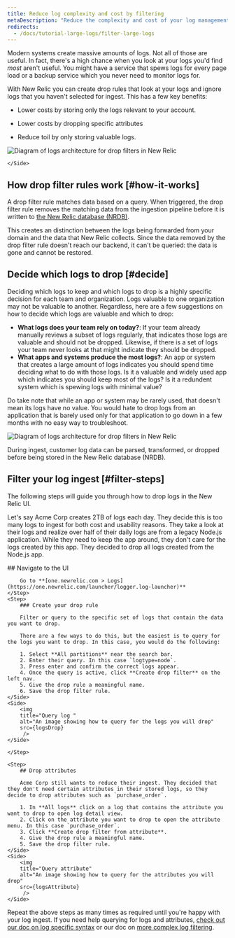 ```yaml
---
title: Reduce log complexity and cost by filtering
metaDescription: "Reduce the complexity and cost of your log management by filtering your logs with drop rules"
redirects:
  - /docs/tutorial-large-logs/filter-large-logs
---
```








Modern systems create massive amounts of logs. Not all of those are useful. In fact, there's a high chance when you look at your logs you'd find *most* aren't useful. You might have a service that spews logs for every page load or a backup service which you never need to monitor logs for.


<SideBySide>
    <Side>

With New Relic you can create drop rules that look at your logs and ignore logs that you haven't selected for ingest. This has a few key benefits:


* Lower costs by storing only the logs relevant to your account.
* Lower costs by dropping specific attributes 
* Reduce toil by only storing valuable logs.

    </Side>
    <Side>

<img
  title="Logs architecture for drop filters in New Relic"
  alt="Diagram of logs architecture for drop filters in New Relic"
  src={logsIntro}
/>

    </Side>
</SideBySide>


## How drop filter rules work [#how-it-works]

A drop filter rule matches data based on a query. When triggered, the drop filter rule removes the matching data from the ingestion pipeline before it is written to [the New Relic database (NRDB)](/docs/data-apis/get-started/nrdb-horsepower-under-hood/).

This creates an distinction between the logs being forwarded from your domain and the data that New Relic collects. Since the data removed by the drop filter rule doesn't reach our backend, it can't be queried: the data is gone and cannot be restored.

## Decide which logs to drop [#decide]

Deciding which logs to keep and which logs to drop is a highly specific decision for each team and organization. Logs valuable to one organization may not be valuable to another. Regardless, here are a few suggestions on how to decide which logs are valuable and which to drop:

* **What logs does your team rely on today?**: If your team already manually reviews a subset of logs regularly, that indicates those logs are valuable and should not be dropped. Likewise, if there is a set of logs your team never looks at that might indicate they should be dropped.
* **What apps and systems produce the most logs?**: An app or system that creates a large amount of logs indicates you should spend time deciding what to do with those logs. Is it a valuable and widely used app which indicates you should keep most of the logs? Is it a redundent system which is spewing logs with minimal value? 

Do take note that while an app or system may be rarely used, that doesn't mean its logs have no value. You would hate to drop logs from an application that is barely used only for that application to go down in a few months with no easy way to troubleshoot. 

<img
  title="Logs architecture for drop filters in New Relic"
  alt="Diagram of logs architecture for drop filters in New Relic"
  src={logsIngestPipeline}
/>

<figcaption>
  During ingest, customer log data can be parsed, transformed, or dropped before being stored in the New Relic database (NRDB).
</figcaption>

## Filter your log ingest [#filter-steps]

The following steps will guide you through how to drop logs in the New Relic UI.


Let's say Acme Corp creates 2TB of logs each day. They decide this is too many logs to ingest for both cost and usability reasons. They take a look at their logs and realize over half of their daily logs are from a legacy Node.js application. While they need to keep the app around, they don't care for the logs created by this app. They decided to drop all logs created from the Node.js app.


<Steps>
    <Step>
        ## Navigate to the UI

        Go to **[one.newrelic.com > Logs](https://one.newrelic.com/launcher/logger.log-launcher)**
    </Step>
    <Step>
        ### Create your drop rule

        Filter or query to the specific set of logs that contain the data you want to drop.

        There are a few ways to do this, but the easiest is to query for the logs you want to drop. In this case, you would do the following:


<SideBySide>
    <Side>

        1. Select **All partitions** near the search bar.
        2. Enter their query. In this case `logtype=node`. 
        3. Press enter and confirm the correct logs appear. 
        4. Once the query is active, click **Create drop filter** on the left nav.
        5. Give the drop rule a meaningful name.
        6. Save the drop filter rule.
    </Side>
    <Side>
        <img
        title="Query log "
        alt="An image showing how to query for the logs you will drop"
        src={logsDrop}
         />
    </Side>
</SideBySide>

    </Step>

    <Step>
        ## Drop attributes

        Acme Corp still wants to reduce their ingest. They decided that they don't need certain attributes in their stored logs, so they decide to drop attributes such as `purchase_order`.

<SideBySide>
    <Side>

        1. In **All logs** click on a log that contains the attribute you want to drop to open log detail view.
        2. Click on the attribute you want to drop to open the attribute menu. In this case `purchase_order`.
        3. Click **Create drop filter from attribute**.
        4. Give the drop rule a meaningful name.
        5. Save the drop filter rule.    
    </Side>
    <Side>
        <img
        title="Query attribute"
        alt="An image showing how to query for the attributes you will drop"
        src={logsAttribute}
         />
    </Side>
</SideBySide>
    </Step>
</Steps>

Repeat the above steps as many times as required until you're happy with your log ingest. If you need help querying for logs and attributes, [check out our doc on log specific syntax](/docs/logs/ui-data/query-syntax-logs/) or our doc on [more complex log filtering](/docs/logs/ui-data/drop-data-drop-filter-rules/).

<DocTiles numbered>
  <DocTile title='Get started' path="/docs/tutorial-large-logs/get-started-managing-large-logs" ></DocTile>
  <DocTile title='Filter and reduce your log ingest'  label={{text: 'You are here', color: '#FCD672'}}   path="/docs/tutorial-large-logs/filter-large-logs" ></DocTile>
  <DocTile title='Organize your logs' path="/docs/tutorial-large-logs/organize-large-logs" ></DocTile>
</DocTiles>